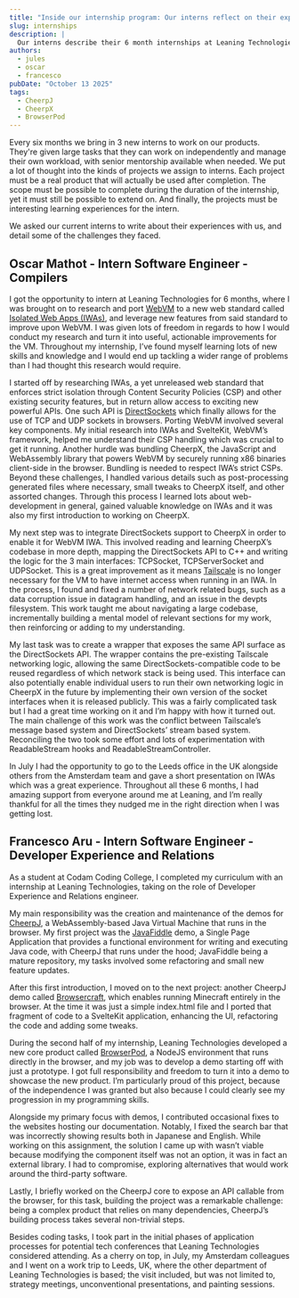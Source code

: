 ```yaml
---
title: "Inside our internship program: Our interns reflect on their experiences"
slug: internships
description: |
  Our interns describe their 6 month internships at Leaning Technologies
authors:
  - jules
  - oscar
  - francesco
pubDate: "October 13 2025"
tags:
  - CheerpJ
  - CheerpX
  - BrowserPod
---
```


Every six months we bring in 3 new interns to work on our products. They're given large tasks that they can work on independently and manage their own workload, with senior mentorship available when needed. We put a lot of thought into the kinds of projects we assign to interns. Each project must be a real product that will actually be used after completion. The scope must be possible to complete during the duration of the internship, yet it must still be possible to extend on. And finally, the projects must be interesting learning experiences for the intern.

We asked our current interns to write about their experiences with us, and detail some of the challenges they faced.

## Oscar Mathot - Intern Software Engineer - Compilers

I got the opportunity to intern at Leaning Technologies for 6 months, where I was brought on to research and port [WebVM](http://webvm.io) to a new web standard called [Isolated Web Apps (IWAs)](https://chromeos.dev/en/web/isolated-web-apps), and leverage new features from said standard to improve upon WebVM. I was given lots of freedom in regards to how I would conduct my research and turn it into useful, actionable improvements for the VM. Throughout my internship, I’ve found myself learning lots of new skills and knowledge and I would end up tackling a wider range of problems than I had thought this research would require.

I started off by researching IWAs, a yet unreleased web standard that enforces strict isolation through Content Security Policies (CSP) and other existing security features, but in return allow access to exciting new powerful APIs. One such API is [DirectSockets](https://wicg.github.io/direct-sockets/) which finally allows for the use of TCP and UDP sockets in browsers. Porting WebVM involved several key components. My initial research into IWAs and SvelteKit, WebVM’s framework, helped me understand their CSP handling which was crucial to get it running. Another hurdle was bundling CheerpX, the JavaScript and WebAssembly library that powers WebVM by securely running x86 binaries client-side in the browser. Bundling is needed to respect IWA’s strict CSPs. Beyond these challenges, I handled various details such as post-processing generated files where necessary, small tweaks to CheerpX itself, and other assorted changes. Through this process I learned lots about web-development in general, gained valuable knowledge on IWAs and it was also my first introduction to working on CheerpX.

My next step was to integrate DirectSockets support to CheerpX in order to enable it for WebVM IWA. This involved reading and learning CheerpX’s codebase in more depth, mapping the DirectSockets API to C++ and writing the logic for the 3 main interfaces: TCPSocket, TCPServerSocket and UDPSocket. This is a great improvement as it means [Tailscale](https://labs.leaningtech.com/blog/webvm-virtual-machine-with-networking-via-tailscale) is no longer necessary for the VM to have internet access when running in an IWA. In the process, I found and fixed a number of network related bugs, such as a data corruption issue in datagram handling, and an issue in the devpts filesystem. This work taught me about navigating a large codebase, incrementally building a mental model of relevant sections for my work, then reinforcing or adding to my understanding.

My last task was to create a wrapper that exposes the same API surface as the DirectSockets API. The wrapper contains the pre-existing Tailscale networking logic, allowing the same DirectSockets-compatible code to be reused regardless of which network stack is being used. This interface can also potentially enable individual users to run their own networking logic in CheerpX in the future by implementing their own version of the socket interfaces when it is released publicly. This was a fairly complicated task but I had a great time working on it and I’m happy with how it turned out. The main challenge of this work was the conflict between Tailscale’s message based system and DirectSockets’ stream based system. Reconciling the two took some effort and lots of experimentation with ReadableStream hooks and ReadableStreamController.

In July I had the opportunity to go to the Leeds office in the UK alongside others from the Amsterdam team and gave a short presentation on IWAs which was a great experience. Throughout all these 6 months, I had amazing support from everyone around me at Leaning, and I’m really thankful for all the times they nudged me in the right direction when I was getting lost.

## Francesco Aru - Intern Software Engineer - Developer Experience and Relations

As a student at Codam Coding College, I completed my curriculum with an internship at Leaning Technologies, taking on the role of Developer Experience and Relations engineer.

My main responsibility was the creation and maintenance of the demos for [CheerpJ](https://cheerpj.com/), a WebAssembly-based Java Virtual Machine that runs in the browser. My first project was the [JavaFiddle](https://javafiddle.leaningtech.com/) demo, a Single Page Application that provides a functional environment for writing and executing Java code, with CheerpJ that runs under the hood; JavaFiddle being a mature repository, my tasks involved some refactoring and small new feature updates.

After this first introduction, I moved on to the next project: another CheerpJ demo called [Browsercraft](https://browsercraft.cheerpj.com/), which enables running Minecraft entirely in the browser. At the time it was just a simple index.html file and I ported that fragment of code to a SvelteKit application, enhancing the UI, refactoring the code and adding some tweaks.

During the second half of my internship, Leaning Technologies developed a new core product called [BrowserPod](https://vitedemo.browserpod.io/), a NodeJS environment that runs directly in the browser, and my job was to develop a demo starting off with just a prototype. I got full responsibility and freedom to turn it into a demo to showcase the new product. I’m particularly proud of this project, because of the independence I was granted but also because I could clearly see my progression in my programming skills.

Alongside my primary focus with demos, I contributed occasional fixes to the websites hosting our documentation. Notably, I fixed the search bar that was incorrectly showing results both in Japanese and English. While working on this assignment, the solution I came up with wasn’t viable because modifying the component itself was not an option, it was in fact an external library. I had to compromise, exploring alternatives that would work around the third-party software.

Lastly, I briefly worked on the CheerpJ core to expose an API callable from the browser, for this task, building the project was a remarkable challenge: being a complex product that relies on many dependencies, CheerpJ’s building process takes several non-trivial steps.

Besides coding tasks, I took part in the initial phases of application processes for potential tech conferences that Leaning Technologies considered attending. As a cherry on top, in July, my Amsterdam colleagues and I went on a work trip to Leeds, UK, where the other department of Leaning Technologies is based; the visit included, but was not limited to, strategy meetings, unconventional presentations, and painting sessions.


